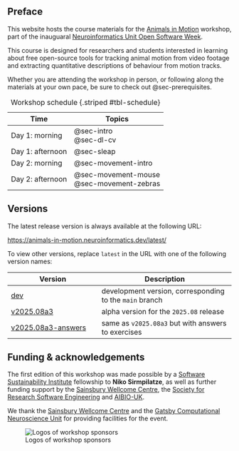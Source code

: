 ## Preface {.unnumbered}

This website hosts the course materials for the [Animals in Motion](https://neuroinformatics.dev/open-software-week/animals-in-motion.html) workshop,
part of the inauguaral [Neuroinformatics Unit Open Software Week](https://neuroinformatics.dev/open-software-week/index.html).

::: {.callout-note title="Target audience"}
This course is designed for researchers and students interested in learning about free open-source tools for tracking animal motion from video footage and extracting quantitative descriptions of behaviour from motion tracks.
:::

Whether you are attending the workshop in person, or following along the materials at your own pace, be sure to check out @sec-prerequisites.

| Time | Topics |
|------|--------|
| Day 1: morning | @sec-intro <br> @sec-dl-cv |
| Day 1: afternoon | @sec-sleap |
| Day 2: morning | @sec-movement-intro |
| Day 2: afternoon | @sec-movement-mouse <br> @sec-movement-zebras |

: Workshop schedule {.striped #tbl-schedule}

## Versions

The latest release version is always available at the following URL:

<https://animals-in-motion.neuroinformatics.dev/latest/>

To view other versions, replace `latest` in the URL with one of the following version names:

| Version | Description |
|---------|-------------|
| [dev](https://animals-in-motion.neuroinformatics.dev/dev/) | development version, corresponding to the `main` branch |
| [v2025.08a3](https://animals-in-motion.neuroinformatics.dev/v2025.08a3/) | alpha version for the `2025.08` release |
| [v2025.08a3-answers](https://animals-in-motion.neuroinformatics.dev/v2025.08a3-answers/) | same as `v2025.08a3` but with answers to exercises |

## Funding & acknowledgements

The first edition of this workshop was made possible by a [Software Sustainability Institute](https://www.software.ac.uk/) fellowship to **Niko Sirmpilatze**, as well as further funding support by the [Sainsbury Wellcome Centre](https://www.sainsburywellcome.org/), the [Society for Research Software Engineering](https://society-rse.org/) and [AIBIO-UK](https://aibio.ac.uk/).

We thank the [Sainsbury Wellcome Centre](https://www.sainsburywellcome.org/) and the [Gatsby Computational Neuroscience Unit](https://www.ucl.ac.uk/gatsby/gatsby-computational-neuroscience-unit) for providing facilities for the event.

![Logos of workshop sponsors](img/all_sponsor_logos.png)
